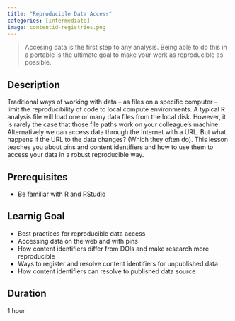 ```yaml
---
title: "Reproducible Data Access"
categories: [intermediate]
image: contentid-registries.png
---
```


> Accesing data is the first step to any analysis. Being able to do this in a portable is the ultimate goal to make your work as reproducible as possible.

## Description
Traditional ways of working with data – as files on a specific computer – limit the reproducibility of code to local compute environments. A typical R analysis file will load one or many data files from the local disk. However, it is rarely the case that those file paths work on your colleague's machine. Alternatively we can access data through the Internet with a URL. But what happens if the URL to the data changes? (Which they often do). This lesson teaches you about pins and content identifiers and how to use them to access your data in a robust reproducible way.



## Prerequisites
- Be familiar with R and RStudio

## Learnig Goal
- Best practices for reproducible data access
- Accessing data on the web and with pins
- How content identifiers differ from DOIs and make research more reproducible
- Ways to register and resolve content identifiers for unpublished data
- How content identifiers can resolve to published data source

## Duration
1 hour